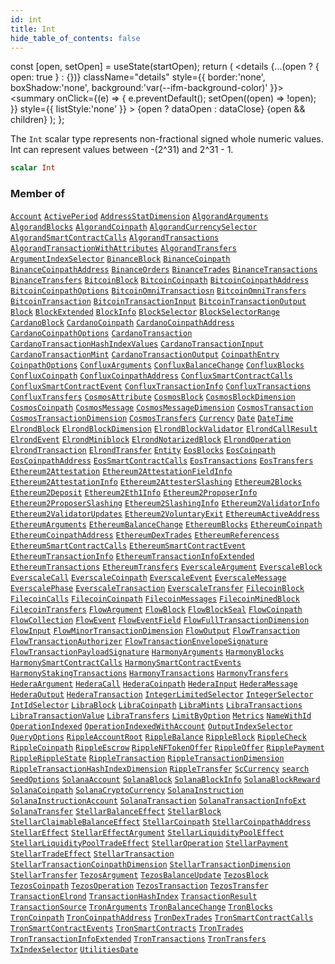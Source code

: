 ```yaml
---
id: int
title: Int
hide_table_of_contents: false
---
```







  const [open, setOpen] = useState(startOpen);
  return (
    <details {...(open ? { open: true } : {})} className="details" style={{ border:'none', boxShadow:'none', background:'var(--ifm-background-color)' }}>
      <summary
        onClick={(e) => {
          e.preventDefault();
          setOpen((open) => !open);
        }}
        style={{ listStyle:'none' }}
      >
      {open ? dataOpen : dataClose}
      </summary>
      {open && children}
    </details>
  );
};








The `Int` scalar type represents non-fractional signed whole numeric values. Int can represent values between -(2^31) and 2^31 - 1.


```graphql
scalar Int
```






### Member of

[`Account`](/docs/graphql-reference/objects/account)  <Badge class="secondary" text="object"/><Bullet />[`ActivePeriod`](/docs/graphql-reference/objects/active-period)  <Badge class="secondary" text="object"/><Bullet />[`AddressStatDimension`](/docs/graphql-reference/objects/address-stat-dimension)  <Badge class="secondary" text="object"/><Bullet />[`AlgorandArguments`](/docs/graphql-reference/objects/algorand-arguments)  <Badge class="secondary" text="object"/><Bullet />[`AlgorandBlocks`](/docs/graphql-reference/objects/algorand-blocks)  <Badge class="secondary" text="object"/><Bullet />[`AlgorandCoinpath`](/docs/graphql-reference/objects/algorand-coinpath)  <Badge class="secondary" text="object"/><Bullet />[`AlgorandCurrencySelector`](/docs/graphql-reference/inputs/algorand-currency-selector)  <Badge class="secondary" text="input"/><Bullet />[`AlgorandSmartContractCalls`](/docs/graphql-reference/objects/algorand-smart-contract-calls)  <Badge class="secondary" text="object"/><Bullet />[`AlgorandTransactions`](/docs/graphql-reference/objects/algorand-transactions)  <Badge class="secondary" text="object"/><Bullet />[`AlgorandTransactionWithAttributes`](/docs/graphql-reference/objects/algorand-transaction-with-attributes)  <Badge class="secondary" text="object"/><Bullet />[`AlgorandTransfers`](/docs/graphql-reference/objects/algorand-transfers)  <Badge class="secondary" text="object"/><Bullet />[`ArgumentIndexSelector`](/docs/graphql-reference/inputs/argument-index-selector)  <Badge class="secondary" text="input"/><Bullet />[`BinanceBlock`](/docs/graphql-reference/objects/binance-block)  <Badge class="secondary" text="object"/><Bullet />[`BinanceCoinpath`](/docs/graphql-reference/objects/binance-coinpath)  <Badge class="secondary" text="object"/><Bullet />[`BinanceCoinpathAddress`](/docs/graphql-reference/objects/binance-coinpath-address)  <Badge class="secondary" text="object"/><Bullet />[`BinanceOrders`](/docs/graphql-reference/objects/binance-orders)  <Badge class="secondary" text="object"/><Bullet />[`BinanceTrades`](/docs/graphql-reference/objects/binance-trades)  <Badge class="secondary" text="object"/><Bullet />[`BinanceTransactions`](/docs/graphql-reference/objects/binance-transactions)  <Badge class="secondary" text="object"/><Bullet />[`BinanceTransfers`](/docs/graphql-reference/objects/binance-transfers)  <Badge class="secondary" text="object"/><Bullet />[`BitcoinBlock`](/docs/graphql-reference/objects/bitcoin-block)  <Badge class="secondary" text="object"/><Bullet />[`BitcoinCoinpath`](/docs/graphql-reference/objects/bitcoin-coinpath)  <Badge class="secondary" text="object"/><Bullet />[`BitcoinCoinpathAddress`](/docs/graphql-reference/objects/bitcoin-coinpath-address)  <Badge class="secondary" text="object"/><Bullet />[`BitcoinCoinpathOptions`](/docs/graphql-reference/inputs/bitcoin-coinpath-options)  <Badge class="secondary" text="input"/><Bullet />[`BitcoinOmniTransactiosn`](/docs/graphql-reference/objects/bitcoin-omni-transactiosn)  <Badge class="secondary" text="object"/><Bullet />[`BitcoinOmniTransfers`](/docs/graphql-reference/objects/bitcoin-omni-transfers)  <Badge class="secondary" text="object"/><Bullet />[`BitcoinTransaction`](/docs/graphql-reference/objects/bitcoin-transaction)  <Badge class="secondary" text="object"/><Bullet />[`BitcoinTransactionInput`](/docs/graphql-reference/objects/bitcoin-transaction-input)  <Badge class="secondary" text="object"/><Bullet />[`BitcoinTransactionOutput`](/docs/graphql-reference/objects/bitcoin-transaction-output)  <Badge class="secondary" text="object"/><Bullet />[`Block`](/docs/graphql-reference/objects/block)  <Badge class="secondary" text="object"/><Bullet />[`BlockExtended`](/docs/graphql-reference/objects/block-extended)  <Badge class="secondary" text="object"/><Bullet />[`BlockInfo`](/docs/graphql-reference/objects/block-info)  <Badge class="secondary" text="object"/><Bullet />[`BlockSelector`](/docs/graphql-reference/inputs/block-selector)  <Badge class="secondary" text="input"/><Bullet />[`BlockSelectorRange`](/docs/graphql-reference/inputs/block-selector-range)  <Badge class="secondary" text="input"/><Bullet />[`CardanoBlock`](/docs/graphql-reference/objects/cardano-block)  <Badge class="secondary" text="object"/><Bullet />[`CardanoCoinpath`](/docs/graphql-reference/objects/cardano-coinpath)  <Badge class="secondary" text="object"/><Bullet />[`CardanoCoinpathAddress`](/docs/graphql-reference/objects/cardano-coinpath-address)  <Badge class="secondary" text="object"/><Bullet />[`CardanoCoinpathOptions`](/docs/graphql-reference/inputs/cardano-coinpath-options)  <Badge class="secondary" text="input"/><Bullet />[`CardanoTransaction`](/docs/graphql-reference/objects/cardano-transaction)  <Badge class="secondary" text="object"/><Bullet />[`CardanoTransactionHashIndexValues`](/docs/graphql-reference/objects/cardano-transaction-hash-index-values)  <Badge class="secondary" text="object"/><Bullet />[`CardanoTransactionInput`](/docs/graphql-reference/objects/cardano-transaction-input)  <Badge class="secondary" text="object"/><Bullet />[`CardanoTransactionMint`](/docs/graphql-reference/objects/cardano-transaction-mint)  <Badge class="secondary" text="object"/><Bullet />[`CardanoTransactionOutput`](/docs/graphql-reference/objects/cardano-transaction-output)  <Badge class="secondary" text="object"/><Bullet />[`CoinpathEntry`](/docs/graphql-reference/objects/coinpath-entry)  <Badge class="secondary" text="object"/><Bullet />[`CoinpathOptions`](/docs/graphql-reference/inputs/coinpath-options)  <Badge class="secondary" text="input"/><Bullet />[`ConfluxArguments`](/docs/graphql-reference/objects/conflux-arguments)  <Badge class="secondary" text="object"/><Bullet />[`ConfluxBalanceChange`](/docs/graphql-reference/objects/conflux-balance-change)  <Badge class="secondary" text="object"/><Bullet />[`ConfluxBlocks`](/docs/graphql-reference/objects/conflux-blocks)  <Badge class="secondary" text="object"/><Bullet />[`ConfluxCoinpath`](/docs/graphql-reference/objects/conflux-coinpath)  <Badge class="secondary" text="object"/><Bullet />[`ConfluxCoinpathAddress`](/docs/graphql-reference/objects/conflux-coinpath-address)  <Badge class="secondary" text="object"/><Bullet />[`ConfluxSmartContractCalls`](/docs/graphql-reference/objects/conflux-smart-contract-calls)  <Badge class="secondary" text="object"/><Bullet />[`ConfluxSmartContractEvent`](/docs/graphql-reference/objects/conflux-smart-contract-event)  <Badge class="secondary" text="object"/><Bullet />[`ConfluxTransactionInfo`](/docs/graphql-reference/objects/conflux-transaction-info)  <Badge class="secondary" text="object"/><Bullet />[`ConfluxTransactions`](/docs/graphql-reference/objects/conflux-transactions)  <Badge class="secondary" text="object"/><Bullet />[`ConfluxTransfers`](/docs/graphql-reference/objects/conflux-transfers)  <Badge class="secondary" text="object"/><Bullet />[`CosmosAttribute`](/docs/graphql-reference/objects/cosmos-attribute)  <Badge class="secondary" text="object"/><Bullet />[`CosmosBlock`](/docs/graphql-reference/objects/cosmos-block)  <Badge class="secondary" text="object"/><Bullet />[`CosmosBlockDimension`](/docs/graphql-reference/objects/cosmos-block-dimension)  <Badge class="secondary" text="object"/><Bullet />[`CosmosCoinpath`](/docs/graphql-reference/objects/cosmos-coinpath)  <Badge class="secondary" text="object"/><Bullet />[`CosmosMessage`](/docs/graphql-reference/objects/cosmos-message)  <Badge class="secondary" text="object"/><Bullet />[`CosmosMessageDimension`](/docs/graphql-reference/objects/cosmos-message-dimension)  <Badge class="secondary" text="object"/><Bullet />[`CosmosTransaction`](/docs/graphql-reference/objects/cosmos-transaction)  <Badge class="secondary" text="object"/><Bullet />[`CosmosTransactionDimension`](/docs/graphql-reference/objects/cosmos-transaction-dimension)  <Badge class="secondary" text="object"/><Bullet />[`CosmosTransfers`](/docs/graphql-reference/objects/cosmos-transfers)  <Badge class="secondary" text="object"/><Bullet />[`Currency`](/docs/graphql-reference/objects/currency)  <Badge class="secondary" text="object"/><Bullet />[`Date`](/docs/graphql-reference/objects/date)  <Badge class="secondary" text="object"/><Bullet />[`DateTime`](/docs/graphql-reference/objects/date-time)  <Badge class="secondary" text="object"/><Bullet />[`ElrondBlock`](/docs/graphql-reference/objects/elrond-block)  <Badge class="secondary" text="object"/><Bullet />[`ElrondBlockDimension`](/docs/graphql-reference/objects/elrond-block-dimension)  <Badge class="secondary" text="object"/><Bullet />[`ElrondBlockValidator`](/docs/graphql-reference/objects/elrond-block-validator)  <Badge class="secondary" text="object"/><Bullet />[`ElrondCallResult`](/docs/graphql-reference/objects/elrond-call-result)  <Badge class="secondary" text="object"/><Bullet />[`ElrondEvent`](/docs/graphql-reference/objects/elrond-event)  <Badge class="secondary" text="object"/><Bullet />[`ElrondMiniblock`](/docs/graphql-reference/objects/elrond-miniblock)  <Badge class="secondary" text="object"/><Bullet />[`ElrondNotarizedBlock`](/docs/graphql-reference/objects/elrond-notarized-block)  <Badge class="secondary" text="object"/><Bullet />[`ElrondOperation`](/docs/graphql-reference/objects/elrond-operation)  <Badge class="secondary" text="object"/><Bullet />[`ElrondTransaction`](/docs/graphql-reference/objects/elrond-transaction)  <Badge class="secondary" text="object"/><Bullet />[`ElrondTransfer`](/docs/graphql-reference/objects/elrond-transfer)  <Badge class="secondary" text="object"/><Bullet />[`Entity`](/docs/graphql-reference/objects/entity)  <Badge class="secondary" text="object"/><Bullet />[`EosBlocks`](/docs/graphql-reference/objects/eos-blocks)  <Badge class="secondary" text="object"/><Bullet />[`EosCoinpath`](/docs/graphql-reference/objects/eos-coinpath)  <Badge class="secondary" text="object"/><Bullet />[`EosCoinpathAddress`](/docs/graphql-reference/objects/eos-coinpath-address)  <Badge class="secondary" text="object"/><Bullet />[`EosSmartContractCalls`](/docs/graphql-reference/objects/eos-smart-contract-calls)  <Badge class="secondary" text="object"/><Bullet />[`EosTransactions`](/docs/graphql-reference/objects/eos-transactions)  <Badge class="secondary" text="object"/><Bullet />[`EosTransfers`](/docs/graphql-reference/objects/eos-transfers)  <Badge class="secondary" text="object"/><Bullet />[`Ethereum2Attestation`](/docs/graphql-reference/objects/ethereum-2-attestation)  <Badge class="secondary" text="object"/><Bullet />[`Ethereum2AttestationFieldInfo`](/docs/graphql-reference/objects/ethereum-2-attestation-field-info)  <Badge class="secondary" text="object"/><Bullet />[`Ethereum2AttestationInfo`](/docs/graphql-reference/objects/ethereum-2-attestation-info)  <Badge class="secondary" text="object"/><Bullet />[`Ethereum2AttesterSlashing`](/docs/graphql-reference/objects/ethereum-2-attester-slashing)  <Badge class="secondary" text="object"/><Bullet />[`Ethereum2Blocks`](/docs/graphql-reference/objects/ethereum-2-blocks)  <Badge class="secondary" text="object"/><Bullet />[`Ethereum2Deposit`](/docs/graphql-reference/objects/ethereum-2-deposit)  <Badge class="secondary" text="object"/><Bullet />[`Ethereum2Eth1Info`](/docs/graphql-reference/objects/ethereum-2-eth-1-info)  <Badge class="secondary" text="object"/><Bullet />[`Ethereum2ProposerInfo`](/docs/graphql-reference/objects/ethereum-2-proposer-info)  <Badge class="secondary" text="object"/><Bullet />[`Ethereum2ProposerSlashing`](/docs/graphql-reference/objects/ethereum-2-proposer-slashing)  <Badge class="secondary" text="object"/><Bullet />[`Ethereum2SlashingInfo`](/docs/graphql-reference/objects/ethereum-2-slashing-info)  <Badge class="secondary" text="object"/><Bullet />[`Ethereum2ValidatorInfo`](/docs/graphql-reference/objects/ethereum-2-validator-info)  <Badge class="secondary" text="object"/><Bullet />[`Ethereum2ValidatorUpdates`](/docs/graphql-reference/objects/ethereum-2-validator-updates)  <Badge class="secondary" text="object"/><Bullet />[`Ethereum2VoluntaryExit`](/docs/graphql-reference/objects/ethereum-2-voluntary-exit)  <Badge class="secondary" text="object"/><Bullet />[`EthereumActiveAddress`](/docs/graphql-reference/objects/ethereum-active-address)  <Badge class="secondary" text="object"/><Bullet />[`EthereumArguments`](/docs/graphql-reference/objects/ethereum-arguments)  <Badge class="secondary" text="object"/><Bullet />[`EthereumBalanceChange`](/docs/graphql-reference/objects/ethereum-balance-change)  <Badge class="secondary" text="object"/><Bullet />[`EthereumBlocks`](/docs/graphql-reference/objects/ethereum-blocks)  <Badge class="secondary" text="object"/><Bullet />[`EthereumCoinpath`](/docs/graphql-reference/objects/ethereum-coinpath)  <Badge class="secondary" text="object"/><Bullet />[`EthereumCoinpathAddress`](/docs/graphql-reference/objects/ethereum-coinpath-address)  <Badge class="secondary" text="object"/><Bullet />[`EthereumDexTrades`](/docs/graphql-reference/objects/ethereum-dex-trades)  <Badge class="secondary" text="object"/><Bullet />[`EthereumReferencess`](/docs/graphql-reference/objects/ethereum-referencess)  <Badge class="secondary" text="object"/><Bullet />[`EthereumSmartContractCalls`](/docs/graphql-reference/objects/ethereum-smart-contract-calls)  <Badge class="secondary" text="object"/><Bullet />[`EthereumSmartContractEvent`](/docs/graphql-reference/objects/ethereum-smart-contract-event)  <Badge class="secondary" text="object"/><Bullet />[`EthereumTransactionInfo`](/docs/graphql-reference/objects/ethereum-transaction-info)  <Badge class="secondary" text="object"/><Bullet />[`EthereumTransactionInfoExtended`](/docs/graphql-reference/objects/ethereum-transaction-info-extended)  <Badge class="secondary" text="object"/><Bullet />[`EthereumTransactions`](/docs/graphql-reference/objects/ethereum-transactions)  <Badge class="secondary" text="object"/><Bullet />[`EthereumTransfers`](/docs/graphql-reference/objects/ethereum-transfers)  <Badge class="secondary" text="object"/><Bullet />[`EverscaleArgument`](/docs/graphql-reference/objects/everscale-argument)  <Badge class="secondary" text="object"/><Bullet />[`EverscaleBlock`](/docs/graphql-reference/objects/everscale-block)  <Badge class="secondary" text="object"/><Bullet />[`EverscaleCall`](/docs/graphql-reference/objects/everscale-call)  <Badge class="secondary" text="object"/><Bullet />[`EverscaleCoinpath`](/docs/graphql-reference/objects/everscale-coinpath)  <Badge class="secondary" text="object"/><Bullet />[`EverscaleEvent`](/docs/graphql-reference/objects/everscale-event)  <Badge class="secondary" text="object"/><Bullet />[`EverscaleMessage`](/docs/graphql-reference/objects/everscale-message)  <Badge class="secondary" text="object"/><Bullet />[`EverscalePhase`](/docs/graphql-reference/objects/everscale-phase)  <Badge class="secondary" text="object"/><Bullet />[`EverscaleTransaction`](/docs/graphql-reference/objects/everscale-transaction)  <Badge class="secondary" text="object"/><Bullet />[`EverscaleTransfer`](/docs/graphql-reference/objects/everscale-transfer)  <Badge class="secondary" text="object"/><Bullet />[`FilecoinBlock`](/docs/graphql-reference/objects/filecoin-block)  <Badge class="secondary" text="object"/><Bullet />[`FilecoinCalls`](/docs/graphql-reference/objects/filecoin-calls)  <Badge class="secondary" text="object"/><Bullet />[`FilecoinCoinpath`](/docs/graphql-reference/objects/filecoin-coinpath)  <Badge class="secondary" text="object"/><Bullet />[`FilecoinMessages`](/docs/graphql-reference/objects/filecoin-messages)  <Badge class="secondary" text="object"/><Bullet />[`FilecoinMinedBlock`](/docs/graphql-reference/objects/filecoin-mined-block)  <Badge class="secondary" text="object"/><Bullet />[`FilecoinTransfers`](/docs/graphql-reference/objects/filecoin-transfers)  <Badge class="secondary" text="object"/><Bullet />[`FlowArgument`](/docs/graphql-reference/objects/flow-argument)  <Badge class="secondary" text="object"/><Bullet />[`FlowBlock`](/docs/graphql-reference/objects/flow-block)  <Badge class="secondary" text="object"/><Bullet />[`FlowBlockSeal`](/docs/graphql-reference/objects/flow-block-seal)  <Badge class="secondary" text="object"/><Bullet />[`FlowCoinpath`](/docs/graphql-reference/objects/flow-coinpath)  <Badge class="secondary" text="object"/><Bullet />[`FlowCollection`](/docs/graphql-reference/objects/flow-collection)  <Badge class="secondary" text="object"/><Bullet />[`FlowEvent`](/docs/graphql-reference/objects/flow-event)  <Badge class="secondary" text="object"/><Bullet />[`FlowEventField`](/docs/graphql-reference/objects/flow-event-field)  <Badge class="secondary" text="object"/><Bullet />[`FlowFullTransactionDimension`](/docs/graphql-reference/objects/flow-full-transaction-dimension)  <Badge class="secondary" text="object"/><Bullet />[`FlowInput`](/docs/graphql-reference/objects/flow-input)  <Badge class="secondary" text="object"/><Bullet />[`FlowMinorTransactionDimension`](/docs/graphql-reference/objects/flow-minor-transaction-dimension)  <Badge class="secondary" text="object"/><Bullet />[`FlowOutput`](/docs/graphql-reference/objects/flow-output)  <Badge class="secondary" text="object"/><Bullet />[`FlowTransaction`](/docs/graphql-reference/objects/flow-transaction)  <Badge class="secondary" text="object"/><Bullet />[`FlowTransactionAuthorizer`](/docs/graphql-reference/objects/flow-transaction-authorizer)  <Badge class="secondary" text="object"/><Bullet />[`FlowTransactionEnvelopeSignature`](/docs/graphql-reference/objects/flow-transaction-envelope-signature)  <Badge class="secondary" text="object"/><Bullet />[`FlowTransactionPayloadSignature`](/docs/graphql-reference/objects/flow-transaction-payload-signature)  <Badge class="secondary" text="object"/><Bullet />[`HarmonyArguments`](/docs/graphql-reference/objects/harmony-arguments)  <Badge class="secondary" text="object"/><Bullet />[`HarmonyBlocks`](/docs/graphql-reference/objects/harmony-blocks)  <Badge class="secondary" text="object"/><Bullet />[`HarmonySmartContractCalls`](/docs/graphql-reference/objects/harmony-smart-contract-calls)  <Badge class="secondary" text="object"/><Bullet />[`HarmonySmartContractEvents`](/docs/graphql-reference/objects/harmony-smart-contract-events)  <Badge class="secondary" text="object"/><Bullet />[`HarmonyStakingTransactions`](/docs/graphql-reference/objects/harmony-staking-transactions)  <Badge class="secondary" text="object"/><Bullet />[`HarmonyTransactions`](/docs/graphql-reference/objects/harmony-transactions)  <Badge class="secondary" text="object"/><Bullet />[`HarmonyTransfers`](/docs/graphql-reference/objects/harmony-transfers)  <Badge class="secondary" text="object"/><Bullet />[`HederaArgument`](/docs/graphql-reference/objects/hedera-argument)  <Badge class="secondary" text="object"/><Bullet />[`HederaCall`](/docs/graphql-reference/objects/hedera-call)  <Badge class="secondary" text="object"/><Bullet />[`HederaCoinpath`](/docs/graphql-reference/objects/hedera-coinpath)  <Badge class="secondary" text="object"/><Bullet />[`HederaInput`](/docs/graphql-reference/objects/hedera-input)  <Badge class="secondary" text="object"/><Bullet />[`HederaMessage`](/docs/graphql-reference/objects/hedera-message)  <Badge class="secondary" text="object"/><Bullet />[`HederaOutput`](/docs/graphql-reference/objects/hedera-output)  <Badge class="secondary" text="object"/><Bullet />[`HederaTransaction`](/docs/graphql-reference/objects/hedera-transaction)  <Badge class="secondary" text="object"/><Bullet />[`IntegerLimitedSelector`](/docs/graphql-reference/inputs/integer-limited-selector)  <Badge class="secondary" text="input"/><Bullet />[`IntegerSelector`](/docs/graphql-reference/inputs/integer-selector)  <Badge class="secondary" text="input"/><Bullet />[`IntIdSelector`](/docs/graphql-reference/inputs/int-id-selector)  <Badge class="secondary" text="input"/><Bullet />[`LibraBlock`](/docs/graphql-reference/objects/libra-block)  <Badge class="secondary" text="object"/><Bullet />[`LibraCoinpath`](/docs/graphql-reference/objects/libra-coinpath)  <Badge class="secondary" text="object"/><Bullet />[`LibraMints`](/docs/graphql-reference/objects/libra-mints)  <Badge class="secondary" text="object"/><Bullet />[`LibraTransactions`](/docs/graphql-reference/objects/libra-transactions)  <Badge class="secondary" text="object"/><Bullet />[`LibraTransactionValue`](/docs/graphql-reference/objects/libra-transaction-value)  <Badge class="secondary" text="object"/><Bullet />[`LibraTransfers`](/docs/graphql-reference/objects/libra-transfers)  <Badge class="secondary" text="object"/><Bullet />[`LimitByOption`](/docs/graphql-reference/inputs/limit-by-option)  <Badge class="secondary" text="input"/><Bullet />[`Metrics`](/docs/graphql-reference/objects/metrics)  <Badge class="secondary" text="object"/><Bullet />[`NameWithId`](/docs/graphql-reference/objects/name-with-id)  <Badge class="secondary" text="object"/><Bullet />[`OperationIndexed`](/docs/graphql-reference/objects/operation-indexed)  <Badge class="secondary" text="object"/><Bullet />[`OperationIndexedWithAccount`](/docs/graphql-reference/objects/operation-indexed-with-account)  <Badge class="secondary" text="object"/><Bullet />[`OutputIndexSelector`](/docs/graphql-reference/inputs/output-index-selector)  <Badge class="secondary" text="input"/><Bullet />[`QueryOptions`](/docs/graphql-reference/inputs/query-options)  <Badge class="secondary" text="input"/><Bullet />[`RippleAccountRoot`](/docs/graphql-reference/objects/ripple-account-root)  <Badge class="secondary" text="object"/><Bullet />[`RippleBalance`](/docs/graphql-reference/objects/ripple-balance)  <Badge class="secondary" text="object"/><Bullet />[`RippleBlock`](/docs/graphql-reference/objects/ripple-block)  <Badge class="secondary" text="object"/><Bullet />[`RippleCheck`](/docs/graphql-reference/objects/ripple-check)  <Badge class="secondary" text="object"/><Bullet />[`RippleCoinpath`](/docs/graphql-reference/objects/ripple-coinpath)  <Badge class="secondary" text="object"/><Bullet />[`RippleEscrow`](/docs/graphql-reference/objects/ripple-escrow)  <Badge class="secondary" text="object"/><Bullet />[`RippleNFTokenOffer`](/docs/graphql-reference/objects/ripple-nftoken-offer)  <Badge class="secondary" text="object"/><Bullet />[`RippleOffer`](/docs/graphql-reference/objects/ripple-offer)  <Badge class="secondary" text="object"/><Bullet />[`RipplePayment`](/docs/graphql-reference/objects/ripple-payment)  <Badge class="secondary" text="object"/><Bullet />[`RippleRippleState`](/docs/graphql-reference/objects/ripple-ripple-state)  <Badge class="secondary" text="object"/><Bullet />[`RippleTransaction`](/docs/graphql-reference/objects/ripple-transaction)  <Badge class="secondary" text="object"/><Bullet />[`RippleTransactionDimension`](/docs/graphql-reference/objects/ripple-transaction-dimension)  <Badge class="secondary" text="object"/><Bullet />[`RippleTransactionHashIndexDimension`](/docs/graphql-reference/objects/ripple-transaction-hash-index-dimension)  <Badge class="secondary" text="object"/><Bullet />[`RippleTransfer`](/docs/graphql-reference/objects/ripple-transfer)  <Badge class="secondary" text="object"/><Bullet />[`ScCurrency`](/docs/graphql-reference/objects/sc-currency)  <Badge class="secondary" text="object"/><Bullet />[`search`](/docs/graphql-reference/queries/search)  <Badge class="secondary" text="query"/><Bullet />[`SeedOptions`](/docs/graphql-reference/inputs/seed-options)  <Badge class="secondary" text="input"/><Bullet />[`SolanaAccount`](/docs/graphql-reference/objects/solana-account)  <Badge class="secondary" text="object"/><Bullet />[`SolanaBlock`](/docs/graphql-reference/objects/solana-block)  <Badge class="secondary" text="object"/><Bullet />[`SolanaBlockInfo`](/docs/graphql-reference/objects/solana-block-info)  <Badge class="secondary" text="object"/><Bullet />[`SolanaBlockReward`](/docs/graphql-reference/objects/solana-block-reward)  <Badge class="secondary" text="object"/><Bullet />[`SolanaCoinpath`](/docs/graphql-reference/objects/solana-coinpath)  <Badge class="secondary" text="object"/><Bullet />[`SolanaCryptoCurrency`](/docs/graphql-reference/objects/solana-crypto-currency)  <Badge class="secondary" text="object"/><Bullet />[`SolanaInstruction`](/docs/graphql-reference/objects/solana-instruction)  <Badge class="secondary" text="object"/><Bullet />[`SolanaInstructionAccount`](/docs/graphql-reference/objects/solana-instruction-account)  <Badge class="secondary" text="object"/><Bullet />[`SolanaTransaction`](/docs/graphql-reference/objects/solana-transaction)  <Badge class="secondary" text="object"/><Bullet />[`SolanaTransactionInfoExt`](/docs/graphql-reference/objects/solana-transaction-info-ext)  <Badge class="secondary" text="object"/><Bullet />[`SolanaTransfer`](/docs/graphql-reference/objects/solana-transfer)  <Badge class="secondary" text="object"/><Bullet />[`StellarBalanceEffect`](/docs/graphql-reference/objects/stellar-balance-effect)  <Badge class="secondary" text="object"/><Bullet />[`StellarBlock`](/docs/graphql-reference/objects/stellar-block)  <Badge class="secondary" text="object"/><Bullet />[`StellarClaimableBalanceEffect`](/docs/graphql-reference/objects/stellar-claimable-balance-effect)  <Badge class="secondary" text="object"/><Bullet />[`StellarCoinpath`](/docs/graphql-reference/objects/stellar-coinpath)  <Badge class="secondary" text="object"/><Bullet />[`StellarCoinpathAddress`](/docs/graphql-reference/objects/stellar-coinpath-address)  <Badge class="secondary" text="object"/><Bullet />[`StellarEffect`](/docs/graphql-reference/objects/stellar-effect)  <Badge class="secondary" text="object"/><Bullet />[`StellarEffectArgument`](/docs/graphql-reference/objects/stellar-effect-argument)  <Badge class="secondary" text="object"/><Bullet />[`StellarLiquidityPoolEffect`](/docs/graphql-reference/objects/stellar-liquidity-pool-effect)  <Badge class="secondary" text="object"/><Bullet />[`StellarLiquidityPoolTradeEffect`](/docs/graphql-reference/objects/stellar-liquidity-pool-trade-effect)  <Badge class="secondary" text="object"/><Bullet />[`StellarOperation`](/docs/graphql-reference/objects/stellar-operation)  <Badge class="secondary" text="object"/><Bullet />[`StellarPayment`](/docs/graphql-reference/objects/stellar-payment)  <Badge class="secondary" text="object"/><Bullet />[`StellarTradeEffect`](/docs/graphql-reference/objects/stellar-trade-effect)  <Badge class="secondary" text="object"/><Bullet />[`StellarTransaction`](/docs/graphql-reference/objects/stellar-transaction)  <Badge class="secondary" text="object"/><Bullet />[`StellarTransactionCoinpathDimension`](/docs/graphql-reference/objects/stellar-transaction-coinpath-dimension)  <Badge class="secondary" text="object"/><Bullet />[`StellarTransactionDimension`](/docs/graphql-reference/objects/stellar-transaction-dimension)  <Badge class="secondary" text="object"/><Bullet />[`StellarTransfer`](/docs/graphql-reference/objects/stellar-transfer)  <Badge class="secondary" text="object"/><Bullet />[`TezosArgument`](/docs/graphql-reference/objects/tezos-argument)  <Badge class="secondary" text="object"/><Bullet />[`TezosBalanceUpdate`](/docs/graphql-reference/objects/tezos-balance-update)  <Badge class="secondary" text="object"/><Bullet />[`TezosBlock`](/docs/graphql-reference/objects/tezos-block)  <Badge class="secondary" text="object"/><Bullet />[`TezosCoinpath`](/docs/graphql-reference/objects/tezos-coinpath)  <Badge class="secondary" text="object"/><Bullet />[`TezosOperation`](/docs/graphql-reference/objects/tezos-operation)  <Badge class="secondary" text="object"/><Bullet />[`TezosTransaction`](/docs/graphql-reference/objects/tezos-transaction)  <Badge class="secondary" text="object"/><Bullet />[`TezosTransfer`](/docs/graphql-reference/objects/tezos-transfer)  <Badge class="secondary" text="object"/><Bullet />[`TransactionElrond`](/docs/graphql-reference/objects/transaction-elrond)  <Badge class="secondary" text="object"/><Bullet />[`TransactionHashIndex`](/docs/graphql-reference/objects/transaction-hash-index)  <Badge class="secondary" text="object"/><Bullet />[`TransactionResult`](/docs/graphql-reference/objects/transaction-result)  <Badge class="secondary" text="object"/><Bullet />[`TransactionSource`](/docs/graphql-reference/objects/transaction-source)  <Badge class="secondary" text="object"/><Bullet />[`TronArguments`](/docs/graphql-reference/objects/tron-arguments)  <Badge class="secondary" text="object"/><Bullet />[`TronBalanceChange`](/docs/graphql-reference/objects/tron-balance-change)  <Badge class="secondary" text="object"/><Bullet />[`TronBlocks`](/docs/graphql-reference/objects/tron-blocks)  <Badge class="secondary" text="object"/><Bullet />[`TronCoinpath`](/docs/graphql-reference/objects/tron-coinpath)  <Badge class="secondary" text="object"/><Bullet />[`TronCoinpathAddress`](/docs/graphql-reference/objects/tron-coinpath-address)  <Badge class="secondary" text="object"/><Bullet />[`TronDexTrades`](/docs/graphql-reference/objects/tron-dex-trades)  <Badge class="secondary" text="object"/><Bullet />[`TronSmartContractCalls`](/docs/graphql-reference/objects/tron-smart-contract-calls)  <Badge class="secondary" text="object"/><Bullet />[`TronSmartContractEvents`](/docs/graphql-reference/objects/tron-smart-contract-events)  <Badge class="secondary" text="object"/><Bullet />[`TronSmartContracts`](/docs/graphql-reference/objects/tron-smart-contracts)  <Badge class="secondary" text="object"/><Bullet />[`TronTrades`](/docs/graphql-reference/objects/tron-trades)  <Badge class="secondary" text="object"/><Bullet />[`TronTransactionInfoExtended`](/docs/graphql-reference/objects/tron-transaction-info-extended)  <Badge class="secondary" text="object"/><Bullet />[`TronTransactions`](/docs/graphql-reference/objects/tron-transactions)  <Badge class="secondary" text="object"/><Bullet />[`TronTransfers`](/docs/graphql-reference/objects/tron-transfers)  <Badge class="secondary" text="object"/><Bullet />[`TxIndexSelector`](/docs/graphql-reference/inputs/tx-index-selector)  <Badge class="secondary" text="input"/><Bullet />[`UtilitiesDate`](/docs/graphql-reference/objects/utilities-date)  <Badge class="secondary" text="object"/>

